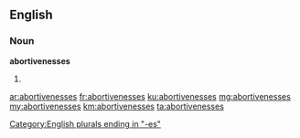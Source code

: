 ==English==

===Noun===
'''abortivenesses'''

# {{plural of|abortiveness}}

[[Category:English plurals ending in "-es"]]

[[ar:abortivenesses]]
[[fr:abortivenesses]]
[[ku:abortivenesses]]
[[mg:abortivenesses]]
[[my:abortivenesses]]
[[km:abortivenesses]]
[[ta:abortivenesses]]